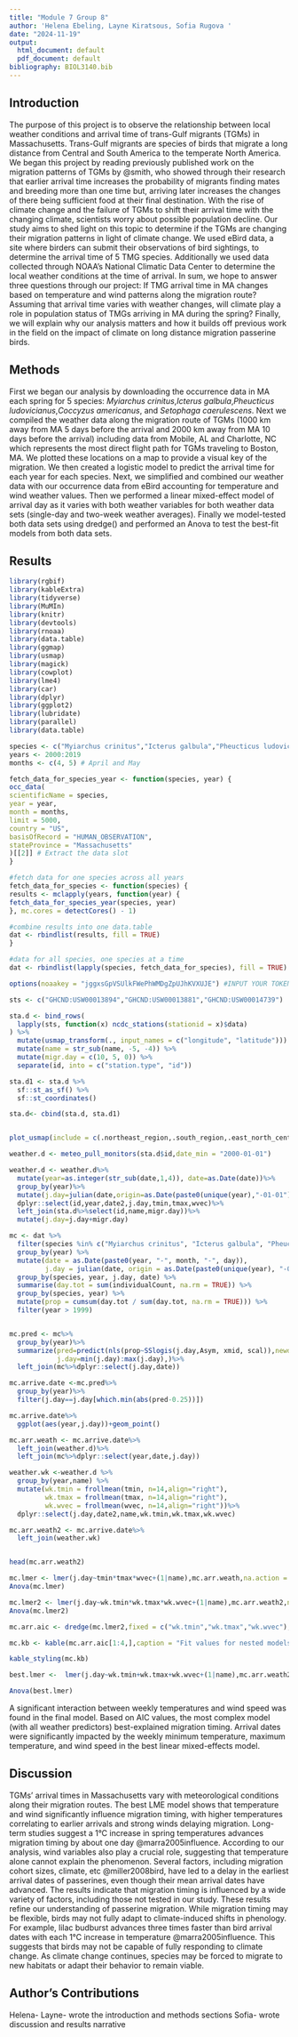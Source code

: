 ```yaml
---
title: "Module 7 Group 8"
author: 'Helena Ebeling, Layne Kiratsous, Sofia Rugova '
date: "2024-11-19"
output:
  html_document: default
  pdf_document: default
bibliography: BIOL3140.bib
---
```


## Introduction

The purpose of this project is to observe the relationship between local weather conditions and arrival time of trans-Gulf migrants (TGMs) in Massachusetts. Trans-Gulf migrants are species of birds that migrate a long distance from Central and South America to the temperate North America. We began this project by reading previously published work on the migration patterns of TGMs by @smith, who showed through their research that earlier arrival time increases the probability of migrants finding mates and breeding more than one time but, arriving later increases the changes of there being sufficient food at their final destination. With the rise of climate change and the failure of TGMs to shift their arrival time with the changing climate, scientists worry about possible population decline. Our study aims to shed light on this topic to determine if the TGMs are changing their migration patterns in light of climate change. We used eBird data, a site where birders can submit their observations of bird sightings, to determine the arrival time of 5 TMG species. Additionally we used data collected through NOAA's National Climatic Data Center to determine the local weather conditions at the time of arrival. 
In sum, we hope to answer three questions through our project: If TMG arrival time in MA changes based on temperature and wind patterns along the migration route? Assuming that arrival time varies with weather changes, will climate play a role in population status of TMGs arriving in MA during the spring? Finally, we will explain why our analysis matters and how it builds off previous work in the field on the impact of climate on long distance migration passerine birds.  

## Methods

First we began our analysis by downloading the occurrence data in MA each spring for 5 species: *Myiarchus crinitus*,*Icterus galbula*,*Pheucticus ludovicianus*,*Coccyzus americanus*, and *Setophaga caerulescens*. Next we compiled the weather data along the migration route of TGMs (1000 km away from MA 5 days before the arrival and 2000 km away from MA 10 days before the arrival) including data from Mobile, AL and Charlotte, NC which represents the most direct flight path for TGMs traveling to Boston, MA. We plotted these locations on a map to provide a visual key of the migration. We then created a logistic model to predict the arrival time for each year for each species. Next, we simplified and combined our weather data with our occurrence data from eBird accounting for temperature and wind weather values. Then we performed a linear mixed-effect model of arrival day as it varies with both weather variables for both weather data sets (single-day and two-week weather averages). Finally we model-tested both data sets using dredge() and performed an Anova to test the best-fit models from both data sets.

## Results
```r
library(rgbif)
library(kableExtra)
library(tidyverse)
library(MuMIn)
library(knitr)
library(devtools)
library(rnoaa)
library(data.table)
library(ggmap)
library(usmap)
library(magick)
library(cowplot)
library(lme4)
library(car)
library(dplyr)
library(ggplot2)
library(lubridate)
library(parallel)
library(data.table)
```

```r
species <- c("Myiarchus crinitus","Icterus galbula","Pheucticus ludovicianus","Coccyzus americanus","Setophaga caerulescens")
years <- 2000:2019
months <- c(4, 5) # April and May

fetch_data_for_species_year <- function(species, year) {
occ_data(
scientificName = species,
year = year,
month = months,
limit = 5000,
country = "US",
basisOfRecord = "HUMAN_OBSERVATION",
stateProvince = "Massachusetts"
)[[2]] # Extract the data slot
}

#fetch data for one species across all years
fetch_data_for_species <- function(species) {
results <- mclapply(years, function(year) {
fetch_data_for_species_year(species, year)
}, mc.cores = detectCores() - 1)

#combine results into one data.table
dat <- rbindlist(results, fill = TRUE)
}

#data for all species, one species at a time
dat <- rbindlist(lapply(species, fetch_data_for_species), fill = TRUE)


```



```r
options(noaakey = "jggxsGpVSUlkFWePhWMDgZpUJhKVXUJE") #INPUT YOUR TOKEN!

sts <- c("GHCND:USW00013894","GHCND:USW00013881","GHCND:USW00014739")

sta.d <- bind_rows(
  lapply(sts, function(x) ncdc_stations(stationid = x)$data)
) %>%
  mutate(usmap_transform(., input_names = c("longitude", "latitude"))) %>%
  mutate(name = str_sub(name, -5, -4)) %>%
  mutate(migr.day = c(10, 5, 0)) %>%
  separate(id, into = c("station.type", "id"))

sta.d1 <- sta.d %>%
  sf::st_as_sf() %>%
  sf::st_coordinates()

sta.d<- cbind(sta.d, sta.d1)


plot_usmap(include = c(.northeast_region,.south_region,.east_north_central))+geom_point(data=sta.d,aes(X,Y,col=name))

weather.d <- meteo_pull_monitors(sta.d$id,date_min = "2000-01-01")

```

```r
weather.d <- weather.d%>%
  mutate(year=as.integer(str_sub(date,1,4)), date=as.Date(date))%>%
  group_by(year)%>%
  mutate(j.day=julian(date,origin=as.Date(paste0(unique(year),"-01-01"))),date2=date,wdir.rad=(180-abs(wdf2-180))*pi/180,wvec=cos(wdir.rad)*-1*awnd)%>%
  dplyr::select(id,year,date2,j.day,tmin,tmax,wvec)%>%
  left_join(sta.d%>%select(id,name,migr.day))%>%
  mutate(j.day=j.day+migr.day)
```


```r
mc <- dat %>%
  filter(species %in% c("Myiarchus crinitus", "Icterus galbula", "Pheucticus ludovicianus", "Coccyzus americanus", "Setophaga caerulescens")) %>%
  group_by(year) %>%
  mutate(date = as.Date(paste0(year, "-", month, "-", day)),
         j.day = julian(date, origin = as.Date(paste0(unique(year), "-01-01")))) %>%
  group_by(species, year, j.day, date) %>%
  summarise(day.tot = sum(individualCount, na.rm = TRUE)) %>%
  group_by(species, year) %>%
  mutate(prop = cumsum(day.tot / sum(day.tot, na.rm = TRUE))) %>%
  filter(year > 1999)


mc.pred <- mc%>%
  group_by(year)%>%
  summarize(pred=predict(nls(prop~SSlogis(j.day,Asym, xmid, scal)),newdata=data.frame(j.day=min(j.day):max(j.day))),
            j.day=min(j.day):max(j.day),)%>%
  left_join(mc%>%dplyr::select(j.day,date))

mc.arrive.date <-mc.pred%>%
  group_by(year)%>%
  filter(j.day==j.day[which.min(abs(pred-0.25))])

mc.arrive.date%>%
  ggplot(aes(year,j.day))+geom_point()

mc.arr.weath <- mc.arrive.date%>%
  left_join(weather.d)%>%
  left_join(mc%>%dplyr::select(year,date,j.day))

weather.wk <-weather.d %>%
  group_by(year,name) %>%
  mutate(wk.tmin = frollmean(tmin, n=14,align="right"),
         wk.tmax = frollmean(tmax, n=14,align="right"),
         wk.wvec = frollmean(wvec, n=14,align="right"))%>%
  dplyr::select(j.day,date2,name,wk.tmin,wk.tmax,wk.wvec)

mc.arr.weath2 <- mc.arrive.date%>%
  left_join(weather.wk)


head(mc.arr.weath2)
```

```r
mc.lmer <- lmer(j.day~tmin*tmax*wvec+(1|name),mc.arr.weath,na.action = "na.fail")
Anova(mc.lmer)

mc.lmer2 <- lmer(j.day~wk.tmin*wk.tmax*wk.wvec+(1|name),mc.arr.weath2,na.action = "na.fail")
Anova(mc.lmer2) 

mc.arr.aic <- dredge(mc.lmer2,fixed = c("wk.tmin","wk.tmax","wk.wvec"),)

mc.kb <- kable(mc.arr.aic[1:4,],caption = "Fit values for nested models of the most complicated lme model")

kable_styling(mc.kb)

best.lmer <-  lmer(j.day~wk.tmin+wk.tmax+wk.wvec+(1|name),mc.arr.weath2,na.action = "na.fail")

Anova(best.lmer)
```

A significant interaction between weekly temperatures and wind speed was found in the final model. Based on AIC values, the most complex model (with all weather predictors) best-explained migration timing. Arrival dates were significantly impacted by the weekly minimum temperature, maximum temperature, and wind speed in the best linear mixed-effects model.

## Discussion

TGMs' arrival times in Massachusetts vary with meteorological conditions along their migration routes. The best LME model shows that temperature and wind significantly influence migration timing, with higher temperatures correlating to earlier arrivals and strong winds delaying migration. Long-term studies suggest a 1°C increase in spring temperatures advances migration timing by about one day @marra2005influence. According to our analysis, wind variables also play a crucial role, suggesting that temperature alone cannot explain the phenomenon. Several factors, including migration cohort sizes, climate, etc @miller2008bird, have led to a delay in the earliest arrival dates of passerines, even though their mean arrival dates have advanced. The results indicate that migration timing is influenced by a wide variety of factors, including those not tested in our study.
These results refine our understanding of passerine migration. While migration timing may be flexible, birds may not fully adapt to climate-induced shifts in phenology. For example, lilac budburst advances three times faster than bird arrival dates with each 1°C increase in temperature @marra2005influence. This suggests that birds may not be capable of fully responding to climate change. As climate change continues, species may be forced to migrate to new habitats or adapt their behavior to remain viable. 

## Author's Contributions

Helena- 
Layne- wrote the introduction and methods sections
Sofia- wrote discussion and results narrative

